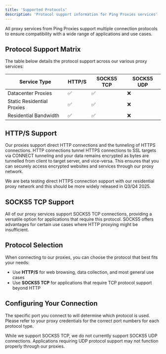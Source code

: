 ```yaml
---
title: 'Supported Protocols'
description: 'Protocol support information for Ping Proxies services'
---
```


All proxy services from Ping Proxies support multiple connection protocols to ensure compatibility with a wide range of applications and use cases.

## Protocol Support Matrix

The table below details the protocol support across our various proxy services:

| Service Type | HTTP/S | SOCKS5 TCP | SOCKS5 UDP |
|--------------|--------|------------|------------|
| Datacenter Proxies | ✅ | ✅ | ❌ |
| Static Residential Proxies | ✅ | ✅ | ❌ |
| Residential Bandwidth | ✅ | ✅ | ❌ |

## HTTP/S Support

Our proxies support direct HTTP connections and the tunneling of HTTPS connections. HTTP connections tunnel HTTPS connections to SSL targets via CONNECT tunneling and your data remains encrypted as bytes are tunnelled from client to target server, and vice-versa. This ensures that you can securely access encrypted websites and services through our proxy network.

We are beta testing direct HTTPS connection support with our residential proxy network and this should be more widely released in Q3/Q4 2025.

## SOCKS5 TCP Support

All of our proxy services support SOCKS5 TCP connections, providing a versatile option for applications that require this protocol. SOCKS5 offers advantages for certain use cases where HTTP proxying might be insufficient.

## Protocol Selection

When connecting to our proxies, you can choose the protocol that best fits your needs:

- Use **HTTP/S** for web browsing, data collection, and most general use cases
- Use **SOCKS5 TCP** for applications that require TCP protocol support beyond HTTP

## Configuring Your Connection

The specific port you connect to will determine which protocol is used. Please refer to your proxy credentials for the correct port numbers for each protocol type.

<Note>
  While we support SOCKS5 TCP, we do not currently support SOCKS5 UDP connections. Applications requiring UDP protocol support may not function properly through our proxies.
</Note>